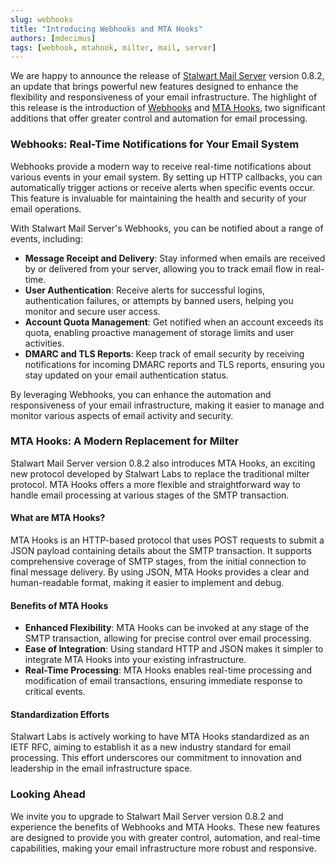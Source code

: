 ```yaml
---
slug: webhooks
title: "Introducing Webhooks and MTA Hooks"
authors: [mdecimus]
tags: [webhook, mtahook, milter, mail, server]
---
```


We are happy to announce the release of [Stalwart Mail Server](https://github.com/stalwartlabs/mail-server) version 0.8.2, an update that brings powerful new features designed to enhance the flexibility and responsiveness of your email infrastructure. The highlight of this release is the introduction of [Webhooks](/docs/telemetry/webhooks) and [MTA Hooks](/docs/smtp/filter/mtahooks), two significant additions that offer greater control and automation for email processing.

### Webhooks: Real-Time Notifications for Your Email System

Webhooks provide a modern way to receive real-time notifications about various events in your email system. By setting up HTTP callbacks, you can automatically trigger actions or receive alerts when specific events occur. This feature is invaluable for maintaining the health and security of your email operations.

With Stalwart Mail Server's Webhooks, you can be notified about a range of events, including:

- **Message Receipt and Delivery**: Stay informed when emails are received by or delivered from your server, allowing you to track email flow in real-time.
- **User Authentication**: Receive alerts for successful logins, authentication failures, or attempts by banned users, helping you monitor and secure user access.
- **Account Quota Management**: Get notified when an account exceeds its quota, enabling proactive management of storage limits and user activities.
- **DMARC and TLS Reports**: Keep track of email security by receiving notifications for incoming DMARC reports and TLS reports, ensuring you stay updated on your email authentication status.

By leveraging Webhooks, you can enhance the automation and responsiveness of your email infrastructure, making it easier to manage and monitor various aspects of email activity and security.

### MTA Hooks: A Modern Replacement for Milter

Stalwart Mail Server version 0.8.2 also introduces MTA Hooks, an exciting new protocol developed by Stalwart Labs to replace the traditional milter protocol. MTA Hooks offers a more flexible and straightforward way to handle email processing at various stages of the SMTP transaction.

#### What are MTA Hooks?

MTA Hooks is an HTTP-based protocol that uses POST requests to submit a JSON payload containing details about the SMTP transaction. It supports comprehensive coverage of SMTP stages, from the initial connection to final message delivery. By using JSON, MTA Hooks provides a clear and human-readable format, making it easier to implement and debug.

#### Benefits of MTA Hooks

- **Enhanced Flexibility**: MTA Hooks can be invoked at any stage of the SMTP transaction, allowing for precise control over email processing.
- **Ease of Integration**: Using standard HTTP and JSON makes it simpler to integrate MTA Hooks into your existing infrastructure.
- **Real-Time Processing**: MTA Hooks enables real-time processing and modification of email transactions, ensuring immediate response to critical events.

#### Standardization Efforts

Stalwart Labs is actively working to have MTA Hooks standardized as an IETF RFC, aiming to establish it as a new industry standard for email processing. This effort underscores our commitment to innovation and leadership in the email infrastructure space.

### Looking Ahead

We invite you to upgrade to Stalwart Mail Server version 0.8.2 and experience the benefits of Webhooks and MTA Hooks. These new features are designed to provide you with greater control, automation, and real-time capabilities, making your email infrastructure more robust and responsive.

